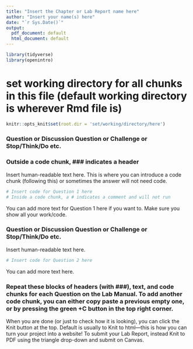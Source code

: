 ```yaml
---
title: "Insert the Chapter or Lab Report name here"
author: "Insert your name(s) here"
date: "`r Sys.Date()`"
output:
  pdf_document: default
  html_document: default
---
```


```r
library(tidyverse)
library(openintro)
```

# set working directory for all chunks in this file (default working directory is wherever Rmd file is)
```r
knitr::opts_knit$set(root.dir = 'set/working/directory/here')
```

### Question or Discussion Question or Challenge or Stop/Think/Do etc. 
### Outside a code chunk, ### indicates a header

Insert human-readable text here. This is where you can introduce a code chunk (following this) or sometimes the answer will not need code.

```r
# Insert code for Question 1 here
# Inside a code chunk, a # indicates a comment and will not run
```

You can add more text for Question 1 here if you want to. Make sure you show all your work/code. 


### Question or Discussion Question or Challenge or Stop/Think/Do etc. 

Insert human-readable text here. 

```r
# Insert code for Question 2 here
```

You can add more text here. 

### Repeat these blocks of headers (with ###), text, and code chunks for each Question on the Lab Manual. To add another code chunk, you can either copy paste a previous empty one, or by pressing the green +C button in the top right corner. 

When you are done (or just to check how it is looking), you can click the Knit button at the top. Default is usually to Knit to html---this is how you can turn your project into a website! To submit your Lab Report, instead Knit to PDF using the triangle drop-down and submit on Canvas. 